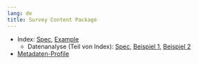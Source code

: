 ```yaml
---
lang: de
title: Survey Content Package
---
```


* Index: [Spec](https://iqb-specifications.github.io/scp-index), [Example](https://github.com/iqb-specifications/scp-index/blob/main/test/index_1.json)
  * Datenanalyse (Teil von Index): [Spec](https://iqb-specifications.github.io/scp-analysis), [Beispiel 1](https://github.com/iqb-specifications/scp-analysis/blob/main/test/analysis_wo_scales.json), [Beispiel 2](https://github.com/iqb-specifications/scp-analysis/blob/main/test/analysis_with_scales.json)
* [Metadaten-Profile](https://iqb-vocabs.github.io/p44/)

